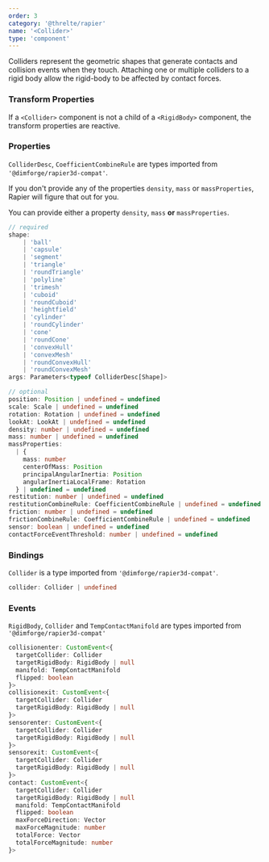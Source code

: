```yaml
---
order: 3
category: '@threlte/rapier'
name: '<Collider>'
type: 'component'
---
```


Colliders represent the geometric shapes that generate contacts and collision events when they touch. Attaching one or multiple colliders to a rigid body allow the rigid-body to be affected by contact forces.

<Example path="rapier/collider" />

### Transform Properties

If a `<Collider>` component is not a child of a `<RigidBody>` component, the transform properties are reactive.

### Properties

`ColliderDesc`, `CoefficientCombineRule` are types imported from `'@dimforge/rapier3d-compat'`.

If you don't provide any of the properties `density`, `mass` or `massProperties`, Rapier will figure that out for you.

You can provide either a property `density`, `mass` **or** `massProperties`.

```ts
// required
shape:
    | 'ball'
    | 'capsule'
    | 'segment'
    | 'triangle'
    | 'roundTriangle'
    | 'polyline'
    | 'trimesh'
    | 'cuboid'
    | 'roundCuboid'
    | 'heightfield'
    | 'cylinder'
    | 'roundCylinder'
    | 'cone'
    | 'roundCone'
    | 'convexHull'
    | 'convexMesh'
    | 'roundConvexHull'
    | 'roundConvexMesh'
args: Parameters<typeof ColliderDesc[Shape]>

// optional
position: Position | undefined = undefined
scale: Scale | undefined = undefined
rotation: Rotation | undefined = undefined
lookAt: LookAt | undefined = undefined
density: number | undefined = undefined
mass: number | undefined = undefined
massProperties:
  | {
    mass: number
    centerOfMass: Position
    principalAngularInertia: Position
    angularInertiaLocalFrame: Rotation
  } | undefined = undefined
restitution: number | undefined = undefined
restitutionCombineRule: CoefficientCombineRule | undefined = undefined
friction: number | undefined = undefined
frictionCombineRule: CoefficientCombineRule | undefined = undefined
sensor: boolean | undefined = undefined
contactForceEventThreshold: number | undefined = undefined
```

### Bindings

`Collider` is a type imported from `'@dimforge/rapier3d-compat'`.

```ts
collider: Collider | undefined
```

### Events

`RigidBody`, `Collider` and `TempContactManifold` are types imported from `'@dimforge/rapier3d-compat'`

```ts
collisionenter: CustomEvent<{
  targetCollider: Collider
  targetRigidBody: RigidBody | null
  manifold: TempContactManifold
  flipped: boolean
}>
collisionexit: CustomEvent<{
  targetCollider: Collider
  targetRigidBody: RigidBody | null
}>
sensorenter: CustomEvent<{
  targetCollider: Collider
  targetRigidBody: RigidBody | null
}>
sensorexit: CustomEvent<{
  targetCollider: Collider
  targetRigidBody: RigidBody | null
}>
contact: CustomEvent<{
  targetCollider: Collider
  targetRigidBody: RigidBody | null
  manifold: TempContactManifold
  flipped: boolean
  maxForceDirection: Vector
  maxForceMagnitude: number
  totalForce: Vector
  totalForceMagnitude: number
}>
```
